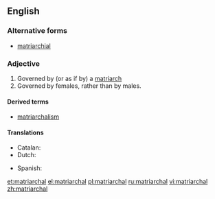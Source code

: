 ==English==

===Alternative forms===
* [[matriarchial]]

===Adjective===
{{en-adj}}

# Governed by (or as if by) a [[matriarch]]
# Governed by females, rather than by males.

====Derived terms====
* [[matriarchalism]]

====Translations====
{{trans-top|governed by a matriarch}}
* Catalan: {{t|ca|matriarcal}}
* Dutch: {{t-|nl|matriarchaal}}
{{trans-mid}}
* Spanish: {{t|es|matriarcal}}
{{trans-bottom}}

[[et:matriarchal]]
[[el:matriarchal]]
[[pl:matriarchal]]
[[ru:matriarchal]]
[[vi:matriarchal]]
[[zh:matriarchal]]